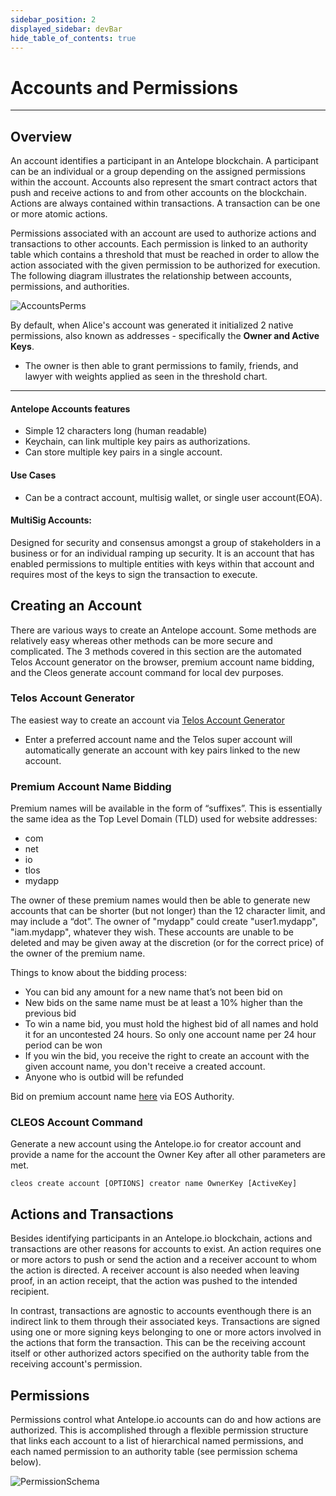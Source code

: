 ```yaml
---
sidebar_position: 2
displayed_sidebar: devBar
hide_table_of_contents: true
---
```

# Accounts and Permissions
--------                                    -------- 

## Overview

An account identifies a participant in an Antelope blockchain. A participant can be an individual or a group depending on the assigned permissions within the account. Accounts also represent the smart contract actors that push and receive actions to and from other accounts on the blockchain. Actions are always contained within transactions. A transaction can be one or more atomic actions.

Permissions associated with an account are used to authorize actions and transactions to other accounts. Each permission is linked to an authority table which contains a threshold that must be reached in order to allow the action associated with the given permission to be authorized for execution. The following diagram illustrates the relationship between accounts, permissions, and authorities.


![AccountsPerms](/img/accounts_perms_auths.png)


By default, when Alice's account was generated it initialized 2 native permissions, also known as addresses - specifically the __Owner and Active Keys__.

- The owner is then able to grant permissions to family, friends, and lawyer with weights applied as seen in the threshold chart. 

----            -----           

#### __Antelope Accounts features__
- Simple 12 characters long (human readable)
- Keychain, can link multiple key pairs as authorizations. 
- Can store multiple key pairs in a single account. 

#### __Use Cases__ 
- Can be a contract account, multisig wallet, or single user account(EOA). 

#### MultiSig Accounts: 
Designed for security and consensus amongst a group of stakeholders in a business or for an individual ramping up security. It is an account that has enabled permissions to multiple entities with keys within that account and requires most of the keys to sign the transaction to execute.

## Creating an Account 
There are various ways to create an Antelope account. Some methods are relatively easy whereas other methods can be more secure and complicated. The 3 methods covered in this section are the automated Telos Account generator on the browser, premium account name bidding, and the Cleos generate account command for local dev purposes.



### Telos Account Generator
The easiest way to create an account via [Telos Account Generator](https://app.telos.net/accounts/add)
- Enter a preferred account name and the Telos super account will automatically generate an account with key pairs linked to the new account. 

### Premium Account Name Bidding
Premium names will be available in the form of “suffixes”. This is essentially the same idea as the Top Level Domain (TLD) used for website addresses:

- com
- net
- io
- tlos
- mydapp
  
The owner of these premium names would then be able to generate new accounts that can be shorter (but not longer) than the 12 character limit, and may include a “dot”. The owner of "mydapp" could create "user1.mydapp", "iam.mydapp", whatever they wish. These accounts are unable to be deleted and may be given away at the discretion (or for the correct price) of the owner of the premium name.

Things to know about the bidding process:

- You can bid any amount for a new name that’s not been bid on
- New bids on the same name must be at least a 10% higher than the previous bid
- To win a name bid, you must hold the highest bid of all names and hold it for an uncontested 24 hours. So only one account name per 24 hour period can be won
- If you win the bid, you receive the right to create an account with the given account name, you don't receive a created account.
- Anyone who is outbid will be refunded
  
Bid on premium account name [here](https://eosauthority.com/bidname?network=telos) via EOS Authority.

### CLEOS Account Command  
Generate a new account using the Antelope.io for creator account and provide a name for the account the Owner Key after all other parameters are met. 


```cleos create account [OPTIONS] creator name OwnerKey [ActiveKey]```




## Actions and Transactions 

Besides identifying participants in an Antelope.io blockchain, actions and transactions are other reasons for accounts to exist. An action requires one or more actors to push or send the action and a receiver account to whom the action is directed. A receiver account is also needed when leaving proof, in an action receipt, that the action was pushed to the intended recipient.

In contrast, transactions are agnostic to accounts eventhough there is an indirect link to them through their associated keys. Transactions are signed using one or more signing keys belonging to one or more actors involved in the actions that form the transaction. This can be the receiving account itself or other authorized actors specified on the authority table from the receiving account's permission.

## Permissions

Permissions control what Antelope.io accounts can do and how actions are authorized. This is accomplished through a flexible permission structure that links each account to a list of hierarchical named permissions, and each named permission to an authority table (see permission schema below).

![PermissionSchema](/img/premissionschema.png)
